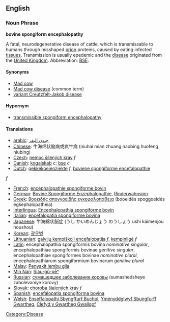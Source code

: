 {{Wikipedia}}

==English==

===Noun Phrase===
'''bovine spongiform encephalopathy'''

A fatal, neurodegenerative disease of cattle, which is transmissable to humans through misshaped [[prion]] proteins, caused by eating infected [[tissue]]s.  Transmission is usually epedemic and the [[disease]] originated from the [[United Kingdom]].  Abbreviation: [[BSE]].

====Synonyms====

*[[Mad cow]]
*[[Mad cow disease]] (common term)
*[[variant Creutzfelt-Jakob disease]]

====Hypernym====
*[[transmissible spongiform encephalopathy]]

====Translations====


*[[arabic]]: [[جنون البقر]]
*[[Chinese]]: 牛海绵状脑病或疯牛病 (niuhai mian zhuang naobing huofeng niubing)
*[[Czech]]: [[nemoc šílených krav]]  ''f''
*[[Danish]]: [[kogalskab]] ''c''; [[bse]] ''c''
*[[Dutch]]: [[gekkekoeienziekte]] ''f'', [[boviene spongiforme encefalopathie]] 
''f'' <!-- I never saw or heard this term to be used -->
*[[French]]: [[encéphalopathie spongiforme bovin]]
*[[German]]: [[Bovine Spongiforme Enzephalopathie]], [[Rinderwahnsinn]]
*[[Greek]]: [[βοοειδής σπογγοειδής εγκεφαλοπάθεια]] (booeidés spoggoeidés egkephalopatheia)
*[[Interlingua]]: [[Encephalopathia spongiforme bovin]]
*[[Italian]]: [[encefalopatia spongiforme bovina]]
*[[Japanese]]: 牛海綿状脳症 (うし かいめんじょう のうしょう ushi kaimenjou noushou)
*[[Korean]]: [[광우병]]
*[[Lithuanian]]: [[galvijų kempiškoji encefalopatija]] ''f'', [[kempinligė]] ''f''
*[[Latin]]: encephalopathia spongiformis bovina ''nominative singular'', encephalopathiae spongiformis bovinae ''genitive singular'', encephalopathiae spongiformes bovinae ''nominative plural'', encephalopathiarum spongiformium bovinarum ''genitive plural''
*[[Malay]]: [[Penyakit lembu gila]]
*[[Min Nan]]: [[Siáu-gû-pēⁿ]]
*[[Russian]]: [[сумашедшее заболевание коровы]] (sumashedsheye zabolevaniye korovy)
*[[Slovak]]: [[choroba šialených kráv]]  ''f''
*[[Spanish]]: [[encefalopatía spongiforma bovina]]
*[[Welsh]]: [[Enseffalopathi Sbyngffurf Buchol]], [[Ymenyddglwyf Sbungfurff Gwartheg]], [[Clefyd y Gwartheg Gwallgof]]
[[Category:Disease]]